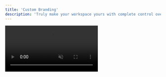 ```yaml
---
title: 'Custom Branding'
description: 'Truly make your workspace yours with complete control over its look & feel.'
---
```


<video autoplay muted loop playsinline className="w-full aspect-video" src="/videos/guides_branding.mp4" />
To add custom branding to your workspace, go to the Settings tab and select "Branding" from the sidebar.

From here, you can:
* Update the workspace **logo**, visible in the top-left corner of your dashboard.
* Update the workspace **tab icon**, which appears in your browser tab when Inboundly is open.

<Check>More branding options, such as custom themes, are coming very soon!</Check>
